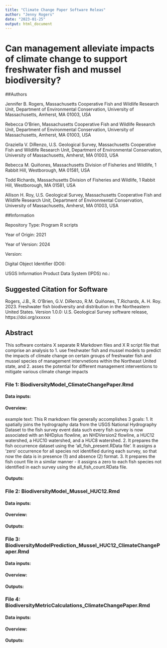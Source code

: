 ```yaml
---
title: "Climate Change Paper Software Releas"
author: "Jenny Rogers"
date: "2023-01-25"
output: html_document
---
```


# Can management alleviate impacts of climate change to support freshwater fish and mussel biodiversity? 

##Authors

Jennifer B. Rogers, Massachusetts Cooperative Fish and Wildlife Research Unit, Department of Environmental Conservation, University of Massachusetts, Amherst, MA 01003, USA

Rebecca O'Brien, Massachusetts Cooperative Fish and Wildlife Research Unit, Department of Environmental Conservation, University of Massachusetts, Amherst, MA 01003, USA

Graziella V. DiRenzo, U.S. Geological Survey, Massachusetts Cooperative Fish and Wildlife Research Unit, Department of Environmental Conservation, University of Massachusetts, Amherst, MA 01003, USA 

Rebecca M. Quiñones, Massachusetts Division of Fisheries and Wildlife, 1 Rabbit Hill, Westborough, MA 01581, USA

Todd Richards, Massachusetts Division of Fisheries and Wildlife, 1 Rabbit Hill, Westborough, MA 01581, USA

Allison H. Roy, U.S. Geological Survey, Massachusetts Cooperative Fish and Wildlife Research Unit, Department of Environmental Conservation, University of Massachusetts, Amherst, MA 01003, USA


##Information

Repository Type: Program R scripts

Year of Origin: 2021

Year of Version: 2024

Version: 

Digital Object Identifier (DOI): 

USGS Information Product Data System (IPDS) no.:

## Suggested Citation for Software
Rogers, J.B., R. O'Brien, G.V. DiRenzo, R.M. Quiñones, T.Richards, A. H. Roy. 2023. Freshwater fish biodiversity and distribution in the Northeastern United States. Version 1.0.0: U.S. Geological Survey software release, https://doi.org/xxxxxx

## Abstract

This software contains X separate R Markdown files and X R script file that comprise an analysis to 1. use freshwater fish and mussel models to predict the impacts of climate change on certain groups of freshwater fish and mussel species of management intervnetions within the Northeast United state, and 2. asses the potential for different management interventions to mitigate various climate change impacts






### File 1: BiodiversityModel_ClimateChangePaper.Rmd

#### Data inputs:


#### Overview: 
example text: This R markdown file generally accomplishes 3 goals: 1. It spatially joins the hydrography data from the USGS National Hydrography Dataset to the fish survey event data such every fish survey is now associated with an NHDplus flowline, an NHDVersion2 flowline, a HUC12 watershed, a HUC10 watershed, and a HUC8 watershed. 2. It prepares the fish occurrence dataset using the 'all_fish_present.RData file'.  It assigns a 'zero' occurrence for all species not identified during each survey, so that now the data is in presence (1) and absence (2) format.  3. It prepares the fish count file in a similar manner - it assigns a zero to each fish species not identified in each survey using the all_fish_count.RData file.  

#### Outputs:







### File 2: BiodiversityModel_Mussel_HUC12.Rmd

#### Data inputs:


#### Overview: 

#### Outputs:





### File 3: BiodiversityModelPrediction_Mussel_HUC12_ClimateChangePaper.Rmd

#### Data inputs:


#### Overview: 


#### Outputs:



### File 4: BiodiversityMetricCalculations_ClimateChangePaper.Rmd


#### Data inputs:


#### Overview: 

#### Outputs:

